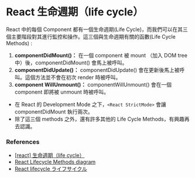 # React 生命週期（life cycle）

React 中的每個 Component 都有一個生命週期(Life Cycle)，而我們可以在其三個主要階段對其進行監控和操作。這三個與生命週期有關的函數(Life Cycle Methods) :

1. **componentDidMount()：** 在一個 component 被 mount （加入 DOM tree 中）後，componentDidMount() 會馬上被呼叫。
2. **componentDidUpdate()：** componentDidUpdate() 會在更新後馬上被呼叫。這個方法並不會在初次 render 時被呼叫。
3. **component WillUnmount()：** componentWillUnmount() 會在一個 component 即將被 unmount 時被呼叫。

- 在 React 的 Development Mode 之下，`<React StrictMode>` 會讓 componentDidMount 執行兩次。
- 除了這三個 methods 之外，還有許多其他的 Life Cycle Methods，有興趣再去認識。

### References

- [[react] 生命週期（life cycle）](https://pjchender.dev/react/react-life-cycle/)
- [React Lifecycle Methods diagram](https://projects.wojtekmaj.pl/react-lifecycle-methods-diagram/)
- [React lifecycle ライフサイクル](https://qiita.com/houka/items/7d9fa9f3613bc35731e9)

